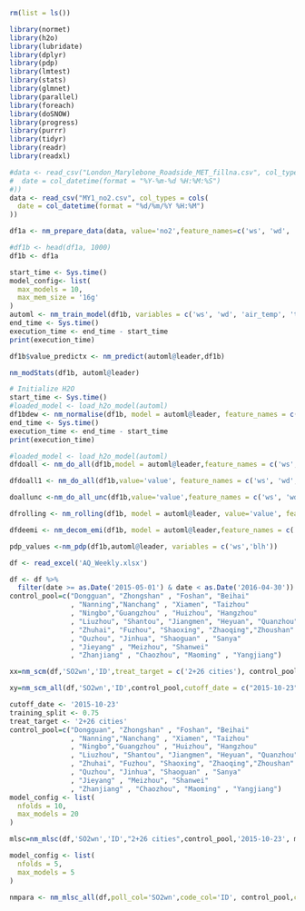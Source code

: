 

```r
rm(list = ls())
```

```r
library(normet)
library(h2o)
library(lubridate)
library(dplyr)
library(pdp)
library(lmtest)
library(stats)
library(glmnet)
library(parallel)
library(foreach)
library(doSNOW)
library(progress)
library(purrr)
library(tidyr)
library(readr)
library(readxl)
```




```r

#data <- read_csv("London_Marylebone_Roadside_MET_fillna.csv", col_types = cols(
#  date = col_datetime(format = "%Y-%m-%d %H:%M:%S")
#))
data <- read_csv("MY1_no2.csv", col_types = cols(
  date = col_datetime(format = "%d/%m/%Y %H:%M")
))
```


```r
df1a <- nm_prepare_data(data, value='no2',feature_names=c('ws', 'wd', 'air_temp', 'tcc','blh', 'atmos_pres', 'ssrd', 'rh', 'tp'), split_method='random',  fraction=0.75, seed=7654321)
```

```r
#df1b <- head(df1a, 1000)
df1b <- df1a
```


```r
start_time <- Sys.time()
model_config<- list(
  max_models = 10,
  max_mem_size = '16g'
)
automl <- nm_train_model(df1b, variables = c('ws', 'wd', 'air_temp', 'tcc','blh', 'atmos_pres', 'ssrd', 'rh', 'tp', 'date_unix','day_julian','weekday','hour'), model_config = model_config)
end_time <- Sys.time()
execution_time <- end_time - start_time
print(execution_time)
```


```r
df1b$value_predictx <- nm_predict(automl@leader,df1b)
```


```r
nm_modStats(df1b, automl@leader)
```




```r
# Initialize H2O
start_time <- Sys.time()
#loaded_model <- load_h2o_model(automl)
df1bdew <- nm_normalise(df1b, model = automl@leader, feature_names = c('ws', 'wd', 'air_temp', 'tcc','blh', 'atmos_pres', 'ssrd', 'rh', 'tp', 'date_unix','day_julian','weekday','hour'), variables_resample = c('ws', 'wd', 'air_temp', 'tcc','blh', 'atmos_pres', 'ssrd', 'rh', 'tp'),aggregate=TRUE) 
end_time <- Sys.time()
execution_time <- end_time - start_time
print(execution_time)
```


```r
#loaded_model <- load_h2o_model(automl)
dfdoall <- nm_do_all(df1b,model = automl@leader,feature_names = c('ws', 'wd', 'air_temp', 'tcc','blh', 'atmos_pres', 'ssrd', 'rh', 'tp', 'date_unix','day_julian','weekday','hour'), variables_resample = c('ws', 'wd', 'air_temp', 'tcc','blh', 'atmos_pres', 'ssrd', 'rh', 'tp'))


```


```r
dfdoall1 <- nm_do_all(df1b,value='value', feature_names = c('ws', 'wd', 'air_temp', 'tcc','blh', 'atmos_pres', 'ssrd', 'rh', 'tp', 'date_unix','day_julian','weekday','hour'), variables_resample = c('ws', 'wd', 'air_temp', 'tcc','blh', 'atmos_pres', 'ssrd', 'rh', 'tp'),seed=254)
```

```r
doallunc <-nm_do_all_unc(df1b,value='value',feature_names = c('ws', 'wd', 'air_temp', 'tcc','blh', 'atmos_pres', 'ssrd', 'rh', 'tp', 'date_unix','day_julian','weekday','hour'), variables_resample = c('ws', 'wd', 'air_temp', 'tcc','blh', 'atmos_pres', 'ssrd', 'rh', 'tp'),n_samples=100,n_models=5)
```



```r
dfrolling <- nm_rolling(df1b, model = automl@leader, value='value', feature_names = c('ws', 'wd', 'air_temp', 'tcc','blh', 'atmos_pres', 'ssrd', 'rh', 'tp', 'date_unix','day_julian','weekday','hour'), variables_resample = c('ws', 'wd', 'air_temp', 'tcc','blh', 'atmos_pres', 'ssrd', 'rh', 'tp'), n_samples=100,window_days=14, rolling_every=7)
```


```r
dfdeemi <- nm_decom_emi(df1b, model = automl@leader,feature_names = c('ws', 'wd', 'air_temp', 'tcc','blh', 'atmos_pres', 'ssrd', 'rh', 'tp', 'date_unix','day_julian','weekday','hour'), n_samples=300)
```


```r
pdp_values <-nm_pdp(df1b,automl@leader, variables = c('ws','blh'))
```


```r
df <- read_excel('AQ_Weekly.xlsx')
```

```r

df <- df %>%
  filter(date >= as.Date('2015-05-01') & date < as.Date('2016-04-30'))
control_pool=c("Dongguan", "Zhongshan" , "Foshan", "Beihai"
               , "Nanning","Nanchang" , "Xiamen", "Taizhou"
               , "Ningbo","Guangzhou" , "Huizhou", "Hangzhou"
               , "Liuzhou", "Shantou", "Jiangmen", "Heyuan", "Quanzhou","Haikou" , "Shenzhen", "Wenzhou", "Huzhou"
               , "Zhuhai", "Fuzhou", "Shaoxing", "Zhaoqing","Zhoushan"
               , "Quzhou", "Jinhua", "Shaoguan" , "Sanya"
               , "Jieyang" , "Meizhou", "Shanwei"
               , "Zhanjiang" , "Chaozhou", "Maoming" , "Yangjiang")


```



```r
xx=nm_scm(df,'SO2wn','ID',treat_target = c('2+26 cities'), control_pool,cutoff_date = c("2015-10-23"))
```


```r
xy=nm_scm_all(df,'SO2wn','ID',control_pool,cutoff_date = c("2015-10-23"))
```


```r
cutoff_date <- '2015-10-23'
training_split <- 0.75
treat_target <- '2+26 cities'
control_pool=c("Dongguan", "Zhongshan" , "Foshan", "Beihai"
               , "Nanning","Nanchang" , "Xiamen", "Taizhou"
               , "Ningbo","Guangzhou" , "Huizhou", "Hangzhou"
               , "Liuzhou", "Shantou", "Jiangmen", "Heyuan", "Quanzhou","Haikou" , "Shenzhen", "Wenzhou", "Huzhou"
               , "Zhuhai", "Fuzhou", "Shaoxing", "Zhaoqing","Zhoushan"
               , "Quzhou", "Jinhua", "Shaoguan" , "Sanya"
               , "Jieyang" , "Meizhou", "Shanwei"
               , "Zhanjiang" , "Chaozhou", "Maoming" , "Yangjiang")
model_config <- list(
  nfolds = 10,
  max_models = 20
)


```

```r
mlsc=nm_mlsc(df,'SO2wn','ID',"2+26 cities",control_pool,'2015-10-23', model_config, training_split = 0.8)
```



```r
model_config <- list(
  nfolds = 5,
  max_models = 5
)

nmpara <- nm_mlsc_all(df,poll_col='SO2wn',code_col='ID', control_pool,cutoff_date='2015-10-23', model_config, training_split = 0.9)
```



